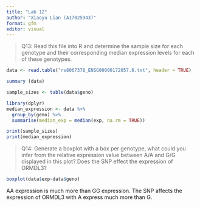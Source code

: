 ```yaml
---
title: "Lab 12"
author: "Xiaoyu Lian (A17025943)"
format: gfm
editor: visual
---
```


> Q13: Read this file into R and determine the sample size for each genotype and their corresponding median expression levels for each of these genotypes.

```r
data <- read.table("rs8067378_ENSG00000172057.6.txt", header = TRUE)
```

```r
summary (data)
```

```r
sample_sizes <- table(data$geno)

library(dplyr)
median_expression <- data %>%
  group_by(geno) %>%
  summarise(median_exp = median(exp, na.rm = TRUE))

print(sample_sizes)
print(median_expression)

```

> Q14: Generate a boxplot with a box per genotype, what could you infer from the relative expression value between A/A and G/G displayed in this plot? Does the SNP effect the expression of ORMDL3?

```r
boxplot(data$exp~data$geno)
```

AA expression is much more than GG expression. The SNP affects the expression of ORMDL3 with A express much more than G.
